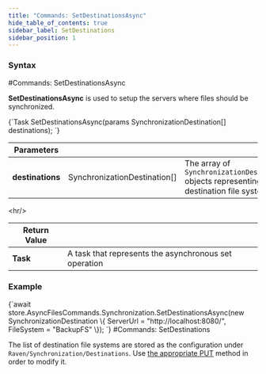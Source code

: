 ---
title: "Commands: SetDestinationsAsync"
hide_table_of_contents: true
sidebar_label: SetDestinations
sidebar_position: 1
---




### Syntax
<LanguageSwitcher supportedLanguages={supportedLanguages} />
<LanguageContent language="csharp">
#Commands: SetDestinationsAsync

**SetDestinationsAsync** is used to setup the servers where files should be synchronized.



<TabItem value="set_destinations_1" label="set_destinations_1">
<CodeBlock language="csharp">
{`Task SetDestinationsAsync(params SynchronizationDestination[] destinations);
`}
</CodeBlock>
</TabItem>

| Parameters | | |
| ------------- | ------------- | ----- |
| **destinations** | SynchronizationDestination[] | The array of `SynchronizationDestination` objects representing destination file systems |

&lt;hr/&gt;

| Return Value | |
| ------------- | ------------- |
| **Task** | A task that represents the asynchronous set operation |

### Example

<TabItem value="set_destinations_2" label="set_destinations_2">
<CodeBlock language="csharp">
{`await store.AsyncFilesCommands.Synchronization.SetDestinationsAsync(new SynchronizationDestination
\{
	ServerUrl = "http://localhost:8080/",
	FileSystem = "BackupFS"
\});
`}
</CodeBlock>
</TabItem>


</LanguageContent>
<LanguageContent language="http">
#Commands: SetDestinations

The list of destination file systems are stored as the configuration under `Raven/Synchronization/Destinations`. Use [the appropriate PUT](../../configurations/set-key.mdx) method in order to modify it.


</LanguageContent>

<!---
- [Synchronization destinations](../../../../synchronization/how-it-works#destinations)

-->